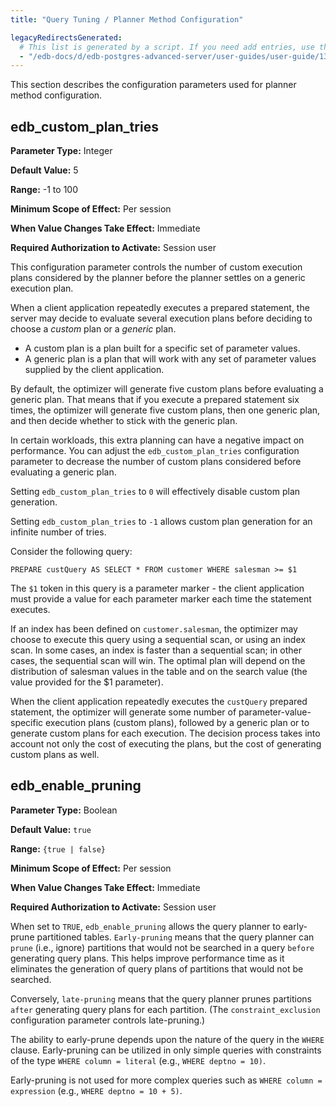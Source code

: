 ```yaml
---
title: "Query Tuning / Planner Method Configuration"

legacyRedirectsGenerated:
  # This list is generated by a script. If you need add entries, use the `legacyRedirects` key.
  - "/edb-docs/d/edb-postgres-advanced-server/user-guides/user-guide/13/query_tuning_planner_method_configuration.html"
---
```


<div id="query_tuning_planner_method_configuration" class="registered_link"></div>

This section describes the configuration parameters used for planner method configuration.

## edb_custom_plan_tries

**Parameter Type:** Integer

**Default Value:** 5

**Range:** -1 to 100

**Minimum Scope of Effect:** Per session

**When Value Changes Take Effect:** Immediate

**Required Authorization to Activate:** Session user

This configuration parameter controls the number of custom execution plans considered by the planner before the planner settles on a generic execution plan.

When a client application repeatedly executes a prepared statement, the server may decide to evaluate several execution plans before deciding to choose a *custom* plan or a *generic* plan.

  - A custom plan is a plan built for a specific set of parameter values.
  - A generic plan is a plan that will work with any set of parameter values supplied by the client application.

By default, the optimizer will generate five custom plans before evaluating a generic plan. That means that if you execute a prepared statement six times, the optimizer will generate five custom plans, then one generic plan, and then decide whether to stick with the generic plan.

In certain workloads, this extra planning can have a negative impact on performance. You can adjust the `edb_custom_plan_tries` configuration parameter to decrease the number of custom plans considered before evaluating a generic plan.

Setting `edb_custom_plan_tries` to `0` will effectively disable custom plan generation.

Setting `edb_custom_plan_tries` to `-1` allows custom plan generation for an infinite number of tries.

Consider the following query:

`PREPARE custQuery AS SELECT * FROM customer WHERE salesman >= $1`

The `$1` token in this query is a parameter marker - the client application must provide a value for each parameter marker each time the statement executes.

If an index has been defined on `customer.salesman`, the optimizer may choose to execute this query using a sequential scan, or using an index scan. In some cases, an index is faster than a sequential scan; in other cases, the sequential scan will win. The optimal plan will depend on the distribution of salesman values in the table and on the search value (the value provided for the $1 parameter).

When the client application repeatedly executes the `custQuery` prepared statement, the optimizer will generate some number of parameter-value-specific execution plans (custom plans), followed by a generic plan or to generate custom plans for each execution. The decision process takes into account not only the cost of executing the plans, but the cost of generating custom plans as well.

## edb_enable_pruning

**Parameter Type:** Boolean

**Default Value:** `true`

**Range:** `{true | false}`

**Minimum Scope of Effect:** Per session

**When Value Changes Take Effect:** Immediate

**Required Authorization to Activate:** Session user

When set to `TRUE`, `edb_enable_pruning` allows the query planner to early-prune partitioned tables. `Early-pruning` means that the query planner can `prune` (i.e., ignore) partitions that would not be searched in a query `before` generating query plans. This helps improve performance time as it eliminates the generation of query plans of partitions that would not be searched.

Conversely, `late-pruning` means that the query planner prunes partitions `after` generating query plans for each partition. (The `constraint_exclusion` configuration parameter controls late-pruning.)

The ability to early-prune depends upon the nature of the query in the `WHERE` clause. Early-pruning can be utilized in only simple queries with constraints of the type `WHERE column = literal` (e.g., `WHERE deptno = 10)`.

Early-pruning is not used for more complex queries such as `WHERE column = expression` (e.g., `WHERE deptno = 10 + 5)`.

